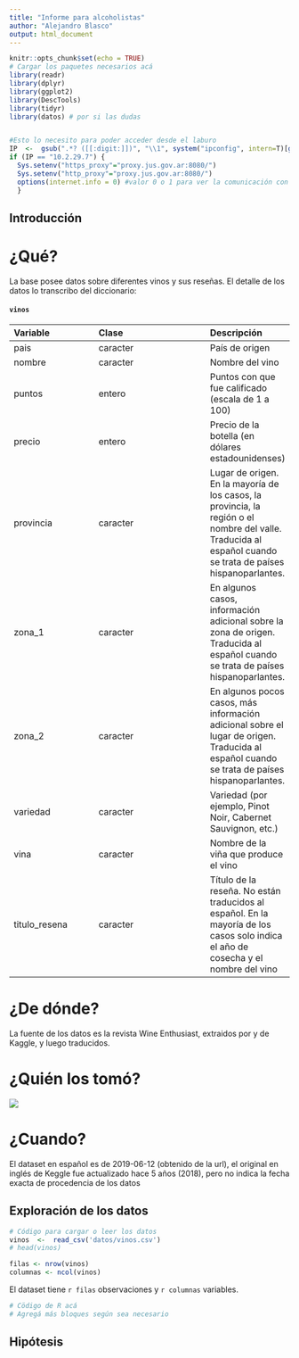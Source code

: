 ```yaml
---
title: "Informe para alcoholistas"
author: "Alejandro Blasco"
output: html_document
---
```



```r
knitr::opts_chunk$set(echo = TRUE)
# Cargar los paquetes necesarios acá
library(readr)
library(dplyr)
library(ggplot2)
library(DescTools)
library(tidyr)
library(datos) # por si las dudas


#Esto lo necesito para poder acceder desde el laburo
IP  <-  gsub(".*? ([[:digit:]])", "\\1", system("ipconfig", intern=T)[grep("IPv4", system("ipconfig", intern = T))])
if (IP == "10.2.29.7") {
  Sys.setenv("https_proxy"="proxy.jus.gov.ar:8080/")
  Sys.setenv("http_proxy"="proxy.jus.gov.ar:8080/")
  options(internet.info = 0) #valor 0 o 1 para ver la comunicación con internet
  }

```


## Introducción

# ¿Qué?

La base posee datos sobre diferentes vinos y sus reseñas. El detalle de los datos lo transcribo del diccionario:

#### `vinos`

|Variable       |Clase               |Descripción |
|:--------------|:-------------------|:-----------|
| pais | caracter | País de origen |
| nombre | caracter | Nombre del vino |
| puntos | entero | Puntos con que fue calificado (escala de 1 a 100) |
| precio | entero | Precio de la botella (en dólares estadounidenses) |
| provincia | caracter | Lugar de origen. En la mayoría de los casos, la provincia, la región o el nombre del valle. Traducida al español cuando se trata de países hispanoparlantes. |
| zona_1 | caracter | En algunos casos, información adicional sobre la zona de origen. Traducida al español cuando se trata de países hispanoparlantes. |
| zona_2 | caracter | En algunos pocos casos, más información adicional sobre el lugar de origen. Traducida al español cuando se trata de países hispanoparlantes. |
| variedad | caracter | Variedad (por ejemplo, Pinot Noir, Cabernet Sauvignon, etc.) |
| vina | caracter | Nombre de la viña que produce el vino |
| titulo_resena| caracter | Título de la reseña. No están traducidos al español. En la mayoría de los casos solo indica el año de cosecha y el nombre del vino |

# ¿De dónde?

La fuente de los datos es la revista Wine Enthusiast, extraidos por y de Kaggle, y luego traducidos.

# ¿Quién los tomó?
![](https://iili.io/HgxBOjn.jpg)

# ¿Cuando?

El dataset en español es de 2019-06-12 (obtenido de la url), el original en inglés de Keggle fue actualizado hace 5 años (2018), pero no indica la fecha exacta de procedencia de los datos

## Exploración de los datos



```r
# Código para cargar o leer los datos
vinos  <-  read_csv('datos/vinos.csv')
# head(vinos)
```
```r
filas <- nrow(vinos)
columnas <- ncol(vinos)

```


El dataset tiene ``r filas`` observaciones y ``r columnas`` variables.

```r
# Cödigo de R acá 
# Agregá más bloques según sea necesario

```



## Hipótesis


